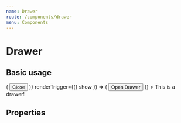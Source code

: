 ```yaml
---
name: Drawer
route: /components/drawer
menu: Components
---
```



# Drawer

## Basic usage

<Playground>
  <Drawer
    title="Title"
    subtitle="Subtitle"
    className="default-theme"
    actions={({ hide }) => (
      <Button onClick={hide}>
        Close
      </Button>
    )}
    renderTrigger={({ show }) => (
      <Button onClick={show}>
        Open Drawer
      </Button>
    )}
  >
    This is a drawer!
  </Drawer>
</Playground>

## Properties

<PropsTable of={Drawer} />
